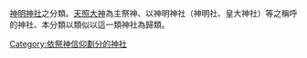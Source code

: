 [[神明神社|神明神社]]之分類。[[天照大神|天照大神]]為主祭神、以神明神社（神明社、皇大神社）等之稱呼的神社、本分類以類似以這一類神社為歸類。

[[Category:依祭神信仰劃分的神社|Category:依祭神信仰劃分的神社]]